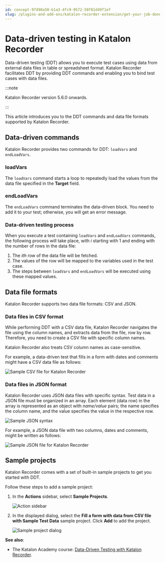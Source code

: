 ```yaml
---
id: concept-97498a50-b1a3-4fc9-9572-50f81d49f1ef
slug: /plugins-and-add-ons/katalon-recorder-extension/get-your-job-done/data-driven-testing/data-driven-testing-in-katalon-recorder
---
```


# Data-driven testing in Katalon Recorder

Data-driven testing \(DDT\) allows you to execute test cases using data from external data files in table or spreadsheet format. Katalon Recorder facilitates DDT by providing DDT commands and enabling you to bind test cases with data files.


:::note

Katalon Recorder version 5.6.0 onwards.

:::

This article introduces you to the DDT commands and data file formats supported by Katalon Recorder.

## Data-driven commands

Katalon Recorder provides two commands for DDT: <code>loadVars</code> and <code>endLoadVars</code>.

### loadVars

The <code>loadVars</code> command starts a loop to repeatedly load the values from the data file specified in the **Target** field.

### endLoadVars

The <code>endLoadVars</code> command terminates the data-driven block. You need to add it to your test; otherwise, you will get an error message.

### Data-driven testing process

When you execute a test containing <code>loadVars</code> and <code>endLoadVars</code> commands, the following process will take place, with *i* starting with 1 and ending with the number of rows in the data file:

1.  The *ith* row of the data file will be fetched.
2.  The values of the row will be mapped to the variables used in the test case.
3.  The steps between <code>loadVars</code> and <code>endLoadVars</code> will be executed using these mapped values.

## Data file formats

Katalon Recorder supports two data file formats: CSV and JSON.

### Data files in CSV format

While performing DDT with a CSV data file, Katalon Recorder navigates the file using the column names, and extracts data from the file, row by row. Therefore, you need to create a CSV file with specific column names.

Katalon Recorder also treats CSV column names as case-sensitive.

For example, a data-driven test that fills in a form with dates and comments might have a CSV data file as follows:

<img src="https://github.com/katalon-studio/docs-images/raw/master/katalon-recorder/docs/ddt-guide/KR-Sample-CSV-file.png" alt="Sample CSV file for Katalon Recorder" />

### Data files in JSON format

Katalon Recorder uses JSON data files with specific syntax. Test data in a JSON file must be organized in an array. Each element \(data row\) in the array is represented as an object with *name/value* pairs; the name specifies the column name, and the value specifies the value in the respective row.

<img src="https://github.com/katalon-studio/docs-images/raw/master/katalon-recorder/docs/ddt-guide/KR-DDT-Sample-JSON-syntax.png" alt="Sample JSON syntax" />

For example, a JSON data file with two columns, dates and comments, might be written as follows:

<img src="https://github.com/katalon-studio/docs-images/raw/master/katalon-recorder/docs/ddt-guide/KR-Sample-JSON-file.png" alt="Sample JSON file for Katalon Recorder" />

## Sample projects

Katalon Recorder comes with a set of built-in sample projects to get you started with DDT.

Follow these steps to add a sample project:

1.  In the **Actions** sidebar, select **Sample Projects**.

    <img src="https://github.com/katalon-studio/docs-images/raw/master/katalon-recorder/docs/ddt-guide/KR-Action-sidebar-Sample-Projects.png" alt="Action sidebar" />

2.  In the displayed dialog, select the **Fill a form with data from CSV file with Sample Test Data** sample project. Click **Add** to add the project.

    <img src="https://github.com/katalon-studio/docs-images/raw/master/katalon-recorder/docs/ddt-guide/KR-Sample-Project-dialog.png" alt="Sample project dialog" />


**See also**:

-   The Katalon Academy course: [Data-Driven Testing with Katalon Recorder](https://academy.katalon.com/courses/katalon-recorder-data-driven-testing/).